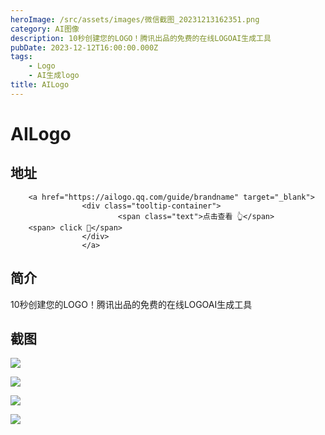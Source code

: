 ```yaml
---
heroImage: /src/assets/images/微信截图_20231213162351.png
category: AI图像
description: 10秒创建您的LOGO！腾讯出品的免费的在线LOGOAI生成工具
pubDate: 2023-12-12T16:00:00.000Z
tags:
    - Logo
    - AI生成logo
title: AILogo
---
```


# AILogo

## 地址

        <a href="https://ailogo.qq.com/guide/brandname" target="_blank">
                    <div class="tooltip-container">
                            <span class="text">点击查看 👆</span>
        <span> click 👋</span>
                    </div>
                    </a>
## 简介

10秒创建您的LOGO！腾讯出品的免费的在线LOGOAI生成工具

## 截图

![](/src/assets/images/微信截图_20231213162351.png)

![](/src/assets/images/微信截图_20231213162408.png)

![](/src/assets/images/微信截图_20231213162418.png)

![](/src/assets/images/微信截图_20231213162633.png)
